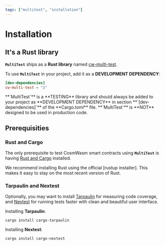 ```yaml
---
tags: ["multitest", "installation"]
---
```



[rustup installer]: https://rustup.rs
[Rust and Cargo]: https://www.rust-lang.org/tools/install
[Tarpaulin]: https://github.com/xd009642/tarpaulin
[Nextest]: https://nexte.st
[cw-multi-test]: https://crates.io/crates/cw-multi-test

# Installation

## It's a Rust library

**`MultiTest`** ships as a **Rust library** named [cw-multi-test].

To use **`MultiTest`** in your project, add it as a **DEVELOPMENT DEPENDENCY**:

```toml filename="Cargo.toml" copy
[dev-dependencies]
cw-multi-test = "2"
```

<Callout emoji="🚨">
  **`MultiTest`** is a **TESTING** library and should always be added to your project as
  **DEVELOPMENT DEPENDENCY** in section **`[dev-dependencies]`** of the **Cargo.toml** file.
  **`MultiTest`** is **NOT** designed to be used in production code.
</Callout>

## Prerequisities

### Rust and Cargo

The only prerequisite to test CosmWasm smart contracts using **`MultiTest`** is having [Rust
and Cargo] installed.

<Callout>
  We recommend installing Rust using the official [rustup installer]. This makes it easy to stay on
  the most recent version of Rust.
</Callout>

### Tarpaulin and Nextest

Optionally, you may want to install [Tarpaulin] for measuring code coverage, and [Nextest] for
running tests faster with clean and beautiful user interface.

Installing **Tarpaulin**:

```shell copy
cargo install cargo-tarpaulin
```

Installing **Nextest**:

```shell copy
cargo install cargo-nextest
```
